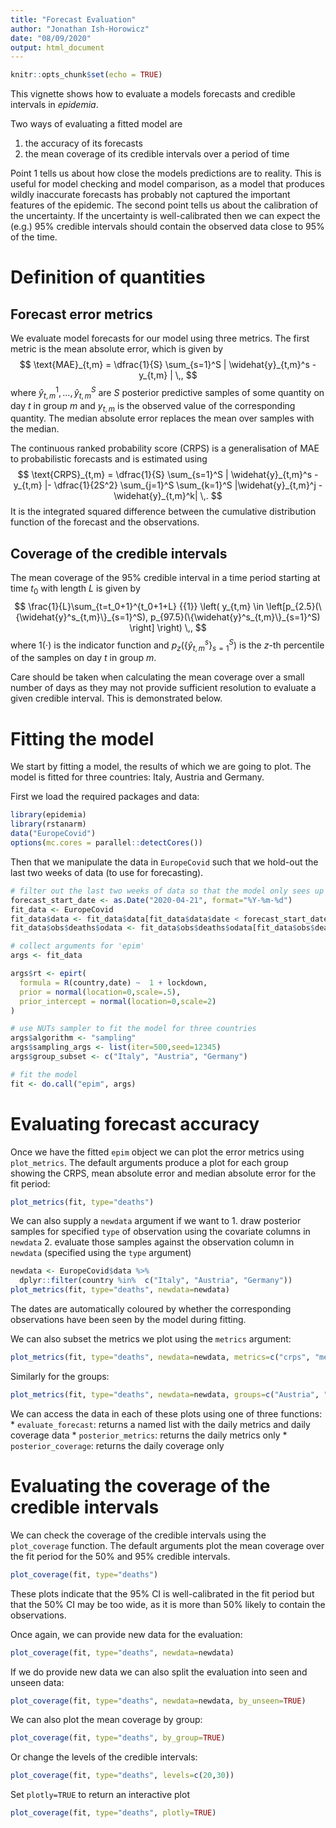```yaml
---
title: "Forecast Evaluation"
author: "Jonathan Ish-Horowicz"
date: "08/09/2020"
output: html_document
---
```


```r
knitr::opts_chunk$set(echo = TRUE)
```

This vignette shows how to evaluate a models forecasts and credible intervals in *epidemia*.

Two ways of evaluating a fitted model are

1. the accuracy of its forecasts
2. the mean coverage of its credible intervals over a period of time

Point 1 tells us about how close the models predictions are to reality. This is useful for model checking and model comparison, as a model that produces wildly inaccurate forecasts has probably not captured the important features of the epidemic. The second point tells us about the calibration of the uncertainty. If the uncertainty is well-calibrated then we can expect the (e.g.) 95% credible intervals should contain the observed data close to 95% of the time.

# Definition of quantities

## Forecast error metrics

We evaluate model forecasts for our model using three metrics. The first metric is the mean absolute error, which is given by
$$
    \text{MAE}_{t,m} = \dfrac{1}{S} \sum_{s=1}^S | \widehat{y}_{t,m}^s - y_{t,m} | \,,
$$
where $\widehat{y}_{t,m}^1,\ldots,\widehat{y}_{t,m}^S$ are  $S$ posterior predictive samples of some quantity on day $t$ in group $m$ and $y_{t,m}$ is the observed value of the corresponding quantity. The median absolute error replaces the mean over samples with the median.

The continuous ranked probability score (CRPS) is a generalisation of MAE to probabilistic forecasts and is estimated using
$$
    \text{CRPS}_{t,m} = \dfrac{1}{S} \sum_{s=1}^S | \widehat{y}_{t,m}^s - y_{t,m} |- \dfrac{1}{2S^2} \sum_{j=1}^S \sum_{k=1}^S |\widehat{y}_{t,m}^j - \widehat{y}_{t,m}^k| \,.
$$
It is the integrated squared difference between the cumulative distribution function of the forecast and the observations.

## Coverage of the credible intervals

The mean coverage of the 95\% credible interval in a time period starting at time $t_0$ with length $L$ is given by
$$
    \frac{1}{L}\sum_{t=t_0+1}^{t_0+1+L} {{1}} \left( y_{t,m} \in \left[p_{2.5}(\{\widehat{y}^s_{t,m}\}_{s=1}^S), p_{97.5}(\{\widehat{y}^s_{t,m}\}_{s=1}^S) \right] \right) \,,
$$
where ${{1}}(\cdot)$ is the indicator function and $p_{z}(\{\widehat{y}^s_{t,m}\}_{s=1}^S)$ is the $z$-th percentile of the samples on day $t$ in group $m$.

Care should be taken when calculating the mean coverage over a small number of days as they may not provide sufficient resolution to evaluate a given credible interval. This is demonstrated below.

# Fitting the model

We start by fitting a model, the results of which we are going to plot. The model is fitted for three countries: Italy, Austria and Germany.

First we load the required packages and data: 

```r
library(epidemia)
library(rstanarm)
data("EuropeCovid")
options(mc.cores = parallel::detectCores())
```

Then that we manipulate the data in `EuropeCovid` such that we hold-out the last two weeks of data (to use for forecasting).

```r
# filter out the last two weeks of data so that the model only sees up to 4 April 2020
forecast_start_date <- as.Date("2020-04-21", format="%Y-%m-%d")
fit_data <- EuropeCovid
fit_data$data <- fit_data$data[fit_data$data$date < forecast_start_date,]
fit_data$obs$deaths$odata <- fit_data$obs$deaths$odata[fit_data$obs$deaths$odata$date < forecast_start_date,]

# collect arguments for 'epim'
args <- fit_data

args$rt <- epirt(
  formula = R(country,date) ~  1 + lockdown,
  prior = normal(location=0,scale=.5),
  prior_intercept = normal(location=0,scale=2)
)

# use NUTs sampler to fit the model for three countries
args$algorithm <- "sampling"
args$sampling_args <- list(iter=500,seed=12345)
args$group_subset <- c("Italy", "Austria", "Germany")

# fit the model
fit <- do.call("epim", args)
```

# Evaluating forecast accuracy

Once we have the fitted `epim` object we can plot the error metrics using `plot_metrics`. The default arguments produce a plot for each group showing the CRPS, mean absolute error and median absolute error for the fit period:

```r
plot_metrics(fit, type="deaths")
```

We can also supply a `newdata` argument if we want to
1. draw posterior samples for specified `type` of observation using the covariate columns in `newdata`
2. evaluate those samples against the observation column in `newdata` (specified using the `type` argument)

```r
newdata <- EuropeCovid$data %>%
  dplyr::filter(country %in%  c("Italy", "Austria", "Germany"))
plot_metrics(fit, type="deaths", newdata=newdata)
```

The dates are automatically coloured by whether the corresponding observations have been seen by the model during fitting.

We can also subset the metrics we plot using the `metrics` argument:

```r
plot_metrics(fit, type="deaths", newdata=newdata, metrics=c("crps", "mean_abs_error"))
```

Similarly for the groups:

```r
plot_metrics(fit, type="deaths", newdata=newdata, groups=c("Austria", "Germany"))
```

We can access the data in each of these plots using one of three functions:
* `evaluate_forecast`: returns a named list with the daily metrics and daily coverage data
* `posterior_metrics`: returns the daily metrics only
* `posterior_coverage`: returns the daily coverage only

# Evaluating the coverage of the credible intervals

We can check the coverage of the credible intervals using the `plot_coverage` function. The default arguments plot the mean coverage over the fit period for the 50% and 95% credible intervals.

```r
plot_coverage(fit, type="deaths")
```

These plots indicate that the 95% CI is well-calibrated in the fit period but that the 50% CI may be too wide, as it is more than 50% likely to contain the observations.

Once again, we can provide new data for the evaluation:

```r
plot_coverage(fit, type="deaths", newdata=newdata)
```

If we do provide new data we can also split the evaluation into seen and unseen data:

```r
plot_coverage(fit, type="deaths", newdata=newdata, by_unseen=TRUE)
```

We can also plot the mean coverage by group:

```r
plot_coverage(fit, type="deaths", by_group=TRUE)
```

Or change the levels of the credible intervals:

```r
plot_coverage(fit, type="deaths", levels=c(20,30))
```

Set `plotly=TRUE` to return an interactive plot

```r
plot_coverage(fit, type="deaths", plotly=TRUE)
```

